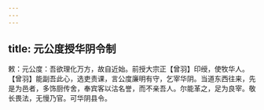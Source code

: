 ```yaml
---
---
---
```

title: 元公度授华阴令制
---



敕：元公度：吾欲理化万方，故自近始。前授大宗正【曾羽】印绶，使牧华人。【曾羽】能副吾此心，选吏责课，言公度廉明有守，乞宰华阴。当道东西往来，先是为邑者，多饰厨传舍，奉宾客以沽名誉，而不亲吾人。尔能革之，足为良宰。敬长畏法，无慢乃官。可华阴县令。